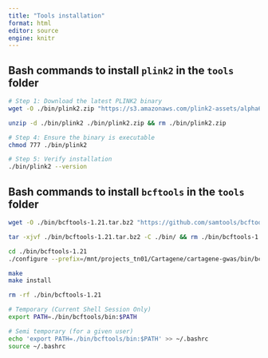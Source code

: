 ```yaml
---
title: "Tools installation"
format: html
editor: source
engine: knitr
---
```


## Bash commands to install `plink2` in the `tools` folder


```bash
# Step 1: Download the latest PLINK2 binary
wget -O ./bin/plink2.zip "https://s3.amazonaws.com/plink2-assets/alpha6/plink2_linux_x86_64_20250129.zip" 

unzip -d ./bin/plink2 ./bin/plink2.zip && rm ./bin/plink2.zip

# Step 4: Ensure the binary is executable
chmod 777 ./bin/plink2

# Step 5: Verify installation
./bin/plink2 --version

```

## Bash commands to install `bcftools` in the `tools` folder

```bash

wget -O ./bin/bcftools-1.21.tar.bz2 "https://github.com/samtools/bcftools/releases/download/1.21/bcftools-1.21.tar.bz2" 

tar -xjvf ./bin/bcftools-1.21.tar.bz2 -C ./bin/ && rm ./bin/bcftools-1.21.tar.bz2

cd ./bin/bcftools-1.21
./configure --prefix=/mnt/projects_tn01/Cartagene/cartagene-gwas/bin/bcftools

make
make install

rm -rf ./bin/bcftools-1.21

# Temporary (Current Shell Session Only)
export PATH=./bin/bcftools/bin:$PATH  

# Semi temporary (for a given user)
echo 'export PATH=./bin/bcftools/bin:$PATH' >> ~/.bashrc
source ~/.bashrc

```

